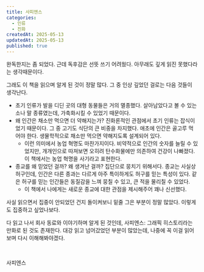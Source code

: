 ```yaml
---
title: 사피엔스
categories:
  - 인류
  - 진화
createdAt: 2025-05-13
updatedAt: 2025-05-13
published: true
---
```


완독한지는 좀 되었다. 근데 독후감은 선뜻 쓰기 어려웠다. 아무래도 깊게 읽진 못했다라는 생각때문이다.

그래도 이 책을 읽으며 알게 된 것이 정말 많다. 그 중 인상 깊었던 걸로는 다음 것들이 생각난다.

- 초기 인류가 발을 디딘 곳의 대형 동물들은 거의 멸종했다. 살아남았다고 볼 수 있는 소나 말 종류였는데, 가축화시킬 수 있었기 때문이다.
- 왜 인간은 채소만 먹으면 더 약해지는가? 진화론적인 관점에서 초기 인류는 잡식이었기 때문이다. 그 중 고기도 식단의 큰 비중을 차지했다. 애초에 인간은 골고루 먹어야 한다. 생물학적으로 채소만 먹으면 약해지도록 설계되어 있다.
  - 이런 의미에서 농업 혁명도 마찬가지이다. 비약적으로 인간의 숫자를 늘릴 수 있었지만, 개개인으로 따져보면 오히려 탄수화물에만 의존하여 건강이 나빠졌다. 이 책에서는 농업 혁명을 사기라고 표현한다.
- 종교를 왜 믿었던 걸까? 왜 생겨난 걸까? 집단으로 뭉치기 위해서다. 종교는 사실상 허구인데, 인간은 다른 종과는 다르게 아주 특이하게도 허구를 믿는 특성이 있다. 같은 허구를 믿는 인간들은 동질감을 느껴 뭉칠 수 있고, 큰 적을 물리칠 수 있었다.
  - 이 책에서 나에게는 새로운 종교에 대한 관점을 제시해주어 꽤나 신선했다.

사실 읽으면서 집중이 안되었던 건지 돌이켜보니 밑줄 그은 부분이 정말 많았다. 이렇게도 집중하고 싶었나보다.

다 읽고 나서 회사 동료와 이야기하며 알게 된 것인데, <Link href='https://product.kyobobook.co.kr/detail/S000000598067' target='_blank' rel='noopener noreferrer'>사피엔스: 그래픽 히스토리</Link>라는 만화로 된 것도 존재한다. 대강 읽고 넘어갔었던 부분이 많았는데, 나중에 꼭 이걸 읽어보며 다시 이해해봐야겠다.

<br />

<Resource href='https://product.kyobobook.co.kr/detail/S000000597165'>사피엔스</Resource>
